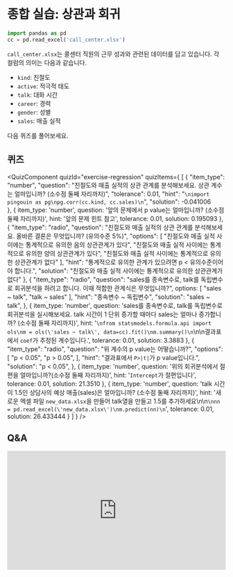 # 종합 실습: 상관과 회귀

```python
import pandas as pd
cc = pd.read_excel('call_center.xlsx')
```

`call_center.xlsx`는 콜센터 직원의 근무 성과와 관련된 데이터를 담고 있습니다. 각 컬럼의 의미는 다음과 같습니다.

- `kind`: 친절도
- `active`: 적극적 태도
- `talk`: 대화 시간
- `career`: 경력
- `gender`: 성별
- `sales`: 매출 실적

다음 퀴즈를 풀어보세요.


## 퀴즈


<QuizComponent quizId="exercise-regression" quizItems={
[
    {
        "item_type": "number",
        "question": "친절도와 매출 실적의 상관 관계를 분석해보세요. 상관 계수는 얼마입니까? (소수점 둘째 자리까지)",
        "tolerance": 0.01,
        "hint": "```\nimport pingouin as pg\npg.corr(cc.kind, cc.sales)\n```",
        "solution": -0.041006	
    },
    {
        item_type: 'number',
        question: '앞의 문제에서 p value는 얼마입니까? (소수점 둘째 자리까지)',
        hint: '앞의 문제 힌트 참고',
        tolerance: 0.01,
        solution: 0.195093
    },
    {
        "item_type": "radio",
        "question": "친절도와 매출 실적의 상관 관계를 분석해보세요. 올바른 결론은 무엇입니까? (유의수준 5%)",
        "options": [
            "친절도와 매출 실적 사이에는 통계적으로 유의한 음의 상관관계가 있다",
            "친절도와 매출 실적 사이에는 통계적으로 유의한 양의 상관관계가 있다",
            "친절도와 매출 실적 사이에는 통계적으로 유의한 상관관계가 없다"
        ],
        "hint": "통계적으로 유의한 관계가 있으려면 p < 유의수준이어야 합니다.",
        "solution": "친절도와 매출 실적 사이에는 통계적으로 유의한 상관관계가 없다"
    },
    {
        "item_type": "radio",
        "question": "sales를 종속변수로, talk를 독립변수로 회귀분석을 하려고 합니다. 이때 적합한 관계식은 무엇입니까?",
        options: [
            "sales ~ talk",
            "talk ~ sales"
        ],
        "hint": "종속변수 ~ 독립변수",
        "solution": "sales ~ talk",
    },
    {
        item_type: 'number',
        question: 'sales를 종속변수로, talk를 독립변수로 회귀분석을 실시해보세요. talk 시간이 1 단위 증가할 때마다 sales는 얼마나 증가합니까? (소수점 둘째 자리까지)',
        hint: '```\nfrom statsmodels.formula.api import ols\nm = ols(\'sales ~ talk\', data=cc).fit()\nm.summary()\n```\n\n결과표에서 `coef`가 추정된 계수입니다.',
        tolerance: 0.01,
        solution: 3.3883
    },
    {
        "item_type": "radio",
        "question": "위 계수의 p value는 어떻습니까?",
        "options": [
            "p < 0.05",
            "p > 0.05",
        ],
        "hint": "결과표에서 `P>|t|`가 p value입니다.",
        "solution": "p < 0.05",
    },
    {
        item_type: 'number',
        question: '위의 회귀분석에서 절편을 얼마입니까?(소수점 둘째 자리까지)',
        hint: '`Intercept`가 절편입니다',
        tolerance: 0.01,
        solution: 21.3510
    },
    {
        item_type: 'number',
        question: 'talk 시간이 1.5인 상담사의 예상 매출(sales)은 얼마입니까? (소수점 둘째 자리까지)',
        hint: '새로운 엑셀 파일 `new_data.xlsx`을 만들어 talk열을 만들고 1.5를 추가하세요\n\n```\nnn = pd.read_excel(\'new_data.xlsx\')\nm.predict(nn)\n```',
        tolerance: 0.01,
        solution: 26.433444
    }
]
} />


## Q&A
<iframe src="https://tally.so/embed/wbOOKg?alignLeft=1&hideTitle=1&transparentBackground=1&dynamicHeight=0" loading="lazy" width="100%" height="274" frameborder="0" marginheight="0" marginwidth="0" title="Q&A"></iframe>

